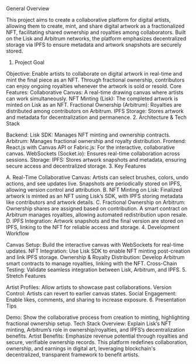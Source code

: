 General Overview


This project aims to create a collaborative platform for digital artists, allowing them to create, mint, and share digital artwork as a fractionalized NFT, facilitating shared ownership and royalties among collaborators. Built on the Lisk and Arbitrum networks, the platform emphasizes decentralized storage via IPFS to ensure metadata and artwork snapshots are securely stored.

1. Project Goal

Objective: Enable artists to collaborate on digital artwork in real-time and mint the final piece as an NFT. Through fractional ownership, contributors can enjoy ongoing royalties whenever the artwork is sold or resold.
Core Features:
Collaborative Canvas: A real-time drawing canvas where artists can work simultaneously.
NFT Minting (Lisk): The completed artwork is minted on Lisk as an NFT.
Fractional Ownership (Arbitrum): Royalties are distributed among contributors on Arbitrum.
IPFS Storage: Stores artwork and metadata for decentralization and permanence.
2. Architecture & Tech Stack

Backend:
Lisk SDK: Manages NFT minting and ownership contracts.
Arbitrum: Manages fractional ownership and royalty distribution.
Frontend:
React.js with Canvas API or Fabric.js: For the interactive, collaborative canvas.
WebSockets (Socket.io): Ensures real-time collaboration across sessions.
Storage:
IPFS: Stores artwork snapshots and metadata, ensuring secure access and decentralized storage.
3. Key Features

A. Real-Time Collaborative Canvas:
Artists can select brushes, colors, undo actions, and see updates live.
Snapshots are periodically stored on IPFS, allowing version control and attribution.
B. NFT Minting on Lisk:
Finalized artwork is minted as an NFT using Lisk’s SDK, with IPFS storing metadata like contributors and artwork details.
C. Fractional Ownership on Arbitrum:
Ownership shares are assigned based on contribution. A smart contract on Arbitrum manages royalties, allowing automated redistribution upon resale.
D. IPFS Integration:
Artwork snapshots and the final version are stored on IPFS, linking to the NFT for reliable access and storage.
4. Development Workflow

Canvas Setup: Build the interactive canvas with WebSockets for real-time updates.
NFT Integration: Use Lisk SDK to enable NFT minting post-creation and link IPFS storage.
Ownership & Royalty Distribution: Develop Arbitrum smart contracts to manage royalties, linking with the NFT.
Cross-Chain Testing: Validate seamless integration between Lisk, Arbitrum, and IPFS.
5. Stretch Features

Artist Profiles: Allow artists to showcase past collaborations.
Version Control: Artists can revert to earlier canvas states.
Social Engagement: Enable likes, comments, and sharing to increase exposure.
6. Presentation Tips

Demo: Show the collaborative process from creation to minting, highlighting fractional ownership setup.
Tech Stack Overview: Explain Lisk’s NFT minting, Arbitrum’s role in ownership/royalties, and IPFS’s decentralization benefits.
Artist Benefits: Emphasize revenue potential through royalties and secure, verifiable ownership records.
This platform redefines collaboration, ownership, and earnings in digital art, leveraging blockchain's decentralized, transparent framework to benefit artists.
